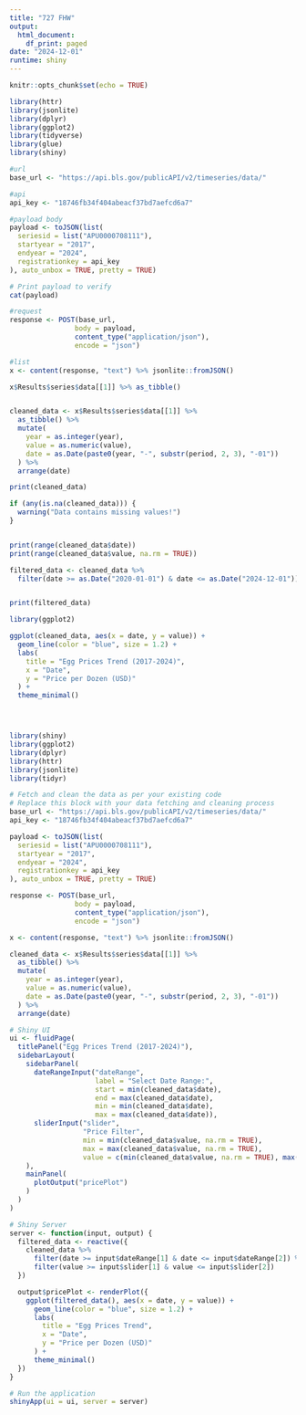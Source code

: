 ```yaml
---
title: "727 FHW"
output:
  html_document:
    df_print: paged
date: "2024-12-01"
runtime: shiny
---
```


```r
knitr::opts_chunk$set(echo = TRUE)
```

```r
library(httr)
library(jsonlite)
library(dplyr)
library(ggplot2) 
library(tidyverse)
library(glue)
library(shiny)
```

```r
#url
base_url <- "https://api.bls.gov/publicAPI/v2/timeseries/data/"
```

```r
#api
api_key <- "18746fb34f404abeacf37bd7aefcd6a7"
```

```r
#payload body
payload <- toJSON(list(
  seriesid = list("APU0000708111"),
  startyear = "2017",
  endyear = "2024",
  registrationkey = api_key
), auto_unbox = TRUE, pretty = TRUE)

# Print payload to verify
cat(payload)
```

```r
#request
response <- POST(base_url,
                body = payload,
                content_type("application/json"),
                encode = "json")


```

```r
#list
x <- content(response, "text") %>% jsonlite::fromJSON()


```

```r
x$Results$series$data[[1]] %>% as_tibble()



```

```r
cleaned_data <- x$Results$series$data[[1]] %>% 
  as_tibble() %>%
  mutate(
    year = as.integer(year),                    
    value = as.numeric(value),                
    date = as.Date(paste0(year, "-", substr(period, 2, 3), "-01")) 
  ) %>%
  arrange(date)                                  

print(cleaned_data)

```

```r
if (any(is.na(cleaned_data))) {
  warning("Data contains missing values!")
}


print(range(cleaned_data$date))
print(range(cleaned_data$value, na.rm = TRUE))


```

```r
filtered_data <- cleaned_data %>%
  filter(date >= as.Date("2020-01-01") & date <= as.Date("2024-12-01"))


print(filtered_data)


```

```r
library(ggplot2)

ggplot(cleaned_data, aes(x = date, y = value)) +
  geom_line(color = "blue", size = 1.2) +
  labs(
    title = "Egg Prices Trend (2017-2024)",
    x = "Date",
    y = "Price per Dozen (USD)"
  ) +
  theme_minimal()





```

```r
library(shiny)
library(ggplot2)
library(dplyr)
library(httr)
library(jsonlite)
library(tidyr)

# Fetch and clean the data as per your existing code
# Replace this block with your data fetching and cleaning process
base_url <- "https://api.bls.gov/publicAPI/v2/timeseries/data/"
api_key <- "18746fb34f404abeacf37bd7aefcd6a7"

payload <- toJSON(list(
  seriesid = list("APU0000708111"),
  startyear = "2017",
  endyear = "2024",
  registrationkey = api_key
), auto_unbox = TRUE, pretty = TRUE)

response <- POST(base_url,
                body = payload,
                content_type("application/json"),
                encode = "json")

x <- content(response, "text") %>% jsonlite::fromJSON()

cleaned_data <- x$Results$series$data[[1]] %>% 
  as_tibble() %>%
  mutate(
    year = as.integer(year),
    value = as.numeric(value),
    date = as.Date(paste0(year, "-", substr(period, 2, 3), "-01"))
  ) %>%
  arrange(date)

# Shiny UI
ui <- fluidPage(
  titlePanel("Egg Prices Trend (2017-2024)"),
  sidebarLayout(
    sidebarPanel(
      dateRangeInput("dateRange", 
                     label = "Select Date Range:",
                     start = min(cleaned_data$date),
                     end = max(cleaned_data$date),
                     min = min(cleaned_data$date),
                     max = max(cleaned_data$date)),
      sliderInput("slider", 
                  "Price Filter", 
                  min = min(cleaned_data$value, na.rm = TRUE),
                  max = max(cleaned_data$value, na.rm = TRUE),
                  value = c(min(cleaned_data$value, na.rm = TRUE), max(cleaned_data$value, na.rm = TRUE)))
    ),
    mainPanel(
      plotOutput("pricePlot")
    )
  )
)

# Shiny Server
server <- function(input, output) {
  filtered_data <- reactive({
    cleaned_data %>%
      filter(date >= input$dateRange[1] & date <= input$dateRange[2]) %>%
      filter(value >= input$slider[1] & value <= input$slider[2])
  })

  output$pricePlot <- renderPlot({
    ggplot(filtered_data(), aes(x = date, y = value)) +
      geom_line(color = "blue", size = 1.2) +
      labs(
        title = "Egg Prices Trend",
        x = "Date",
        y = "Price per Dozen (USD)"
      ) +
      theme_minimal()
  })
}

# Run the application
shinyApp(ui = ui, server = server)


```

